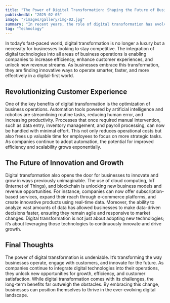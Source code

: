 ```yaml
---
title: "The Power of Digital Transformation: Shaping the Future of Business"
publishedAt: "2025-02-05"
image: "/images/gallery/img-02.jpg"
summary: "In recent years, the role of digital transformation has evolved in the development of innovative products and solutions."
tag: "Technology"
---
```


In today’s fast-paced world, digital transformation is no longer a luxury but a necessity for businesses looking to stay competitive. The integration of digital technologies into all areas of business operations is enabling companies to increase efficiency, enhance customer experiences, and unlock new revenue streams. As businesses embrace this transformation, they are finding innovative ways to operate smarter, faster, and more effectively in a digital-first world.

## Revolutionizing Customer Experience

One of the key benefits of digital transformation is the optimization of business operations. Automation tools powered by artificial intelligence and robotics are streamlining routine tasks, reducing human error, and increasing productivity. Processes that once required manual intervention, such as data entry, inventory management, and payroll processing, can now be handled with minimal effort. This not only reduces operational costs but also frees up valuable time for employees to focus on more strategic tasks. As companies continue to adopt automation, the potential for improved efficiency and scalability grows exponentially.

## The Future of Innovation and Growth

Digital transformation also opens the door for businesses to innovate and grow in ways previously unimaginable. The use of cloud computing, IoT (Internet of Things), and blockchain is unlocking new business models and revenue opportunities. For instance, companies can now offer subscription-based services, expand their reach through e-commerce platforms, and create innovative products using real-time data. Moreover, the ability to analyze vast amounts of data has allowed businesses to make data-driven decisions faster, ensuring they remain agile and responsive to market changes. Digital transformation is not just about adopting new technologies; it’s about leveraging those technologies to continuously innovate and drive growth.

## Final Thoughts

The power of digital transformation is undeniable. It’s transforming the way businesses operate, engage with customers, and innovate for the future. As companies continue to integrate digital technologies into their operations, they unlock new opportunities for growth, efficiency, and customer satisfaction. While digital transformation comes with its challenges, the long-term benefits far outweigh the obstacles. By embracing this change, businesses can position themselves to thrive in the ever-evolving digital landscape.
